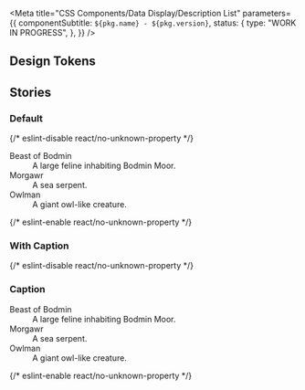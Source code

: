 
<Meta
  title="CSS Components/Data Display/Description List"
  parameters={{
    componentSubtitle: `${pkg.name} - ${pkg.version}`,
    status: {
      type: "WORK IN PROGRESS",
    },
  }}
/>

<Description markdown={readme} />

## Design Tokens

<DesignTokenDocBlock categoryName="Description List" viewType="table" />

## Stories

### Default

<Canvas>
  {/* eslint-disable react/no-unknown-property */}
  <Story name="Default">
    <dl class="denhaag-description-list">
      <dt class="denhaag-description-list__title">Beast of Bodmin</dt>
      <dd class="denhaag-description-list__detail">A large feline inhabiting Bodmin Moor.</dd>
      <dt class="denhaag-description-list__title">Morgawr</dt>
      <dd class="denhaag-description-list__detail">A sea serpent.</dd>
      <dt class="denhaag-description-list__title">Owlman</dt>
      <dd class="denhaag-description-list__detail">A giant owl-like creature.</dd>
    </dl>
  </Story>
  {/* eslint-enable react/no-unknown-property */}
</Canvas>

### With Caption

<Canvas>
  {/* eslint-disable react/no-unknown-property */}
  <Story name="With Caption">
    <h3 class="denhaag-description-list-caption">Caption</h3>
    <dl class="denhaag-description-list">
      <dt class="denhaag-description-list__title">Beast of Bodmin</dt>
      <dd class="denhaag-description-list__detail">A large feline inhabiting Bodmin Moor.</dd>
      <dt class="denhaag-description-list__title">Morgawr</dt>
      <dd class="denhaag-description-list__detail">A sea serpent.</dd>
      <dt class="denhaag-description-list__title">Owlman</dt>
      <dd class="denhaag-description-list__detail">A giant owl-like creature.</dd>
    </dl>
  </Story>
  {/* eslint-enable react/no-unknown-property */}
</Canvas>
